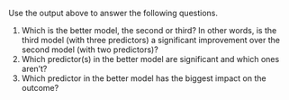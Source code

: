 Use the output above to answer the following questions.

1.  Which is the better model, the second or third? In other words, is the third model (with three predictors) a significant improvement over the second model (with two predictors)?
2.  Which predictor(s) in the better model are significant and which ones aren’t?
3.  Which predictor in the better model has the biggest impact on the outcome?
